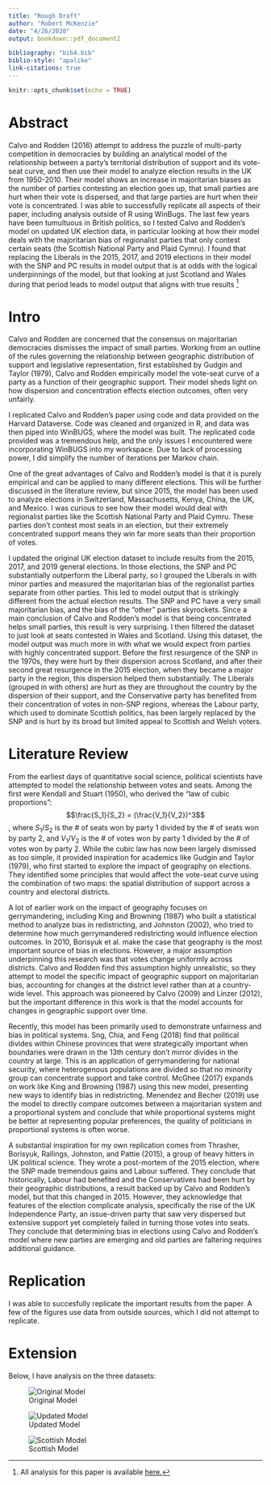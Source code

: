 ```yaml
---
title: "Rough Draft"
author: "Robert McKenzie"
date: "4/26/2020"
output: bookdown::pdf_document2

bibliography: "bib4.bib"
biblio-style: "apalike"
link-citations: true
---
```


```r
knitr::opts_chunk$set(echo = TRUE)
```


# Abstract

  Calvo and Rodden (2016) attempt to address the puzzle of multi-party competition in democracies by building an analytical model of the relationship between a party's territorial distribution of support and its vote-seat curve, and then use their model to analyze election results in the UK from 1950-2010. Their model shows an increase in majoritarian biases as the number of parties contesting an election goes up, that small parties are hurt when their vote is dispersed, and that large parties are hurt when their vote is concentrated. I was able to successfully replicate all aspects of their paper, including analysis outside of R using WinBugs. The last few years have been tumultuous in British politics, so I tested Calvo and Rodden's model on updated UK election data, in particular looking at how their model deals with the majoritarian bias of regionalist parties that only contest certain seats (the Scottish National Party and Plaid Cymru). I found that replacing the Liberals in the 2015, 2017, and 2019 elections in their model with the SNP and PC results in model output that is at odds with the logical underpinnings of the model, but that looking at just Scotland and Wales during that period leads to model output that aligns with true results ^[All analysis for this paper is available [here.](https://github.com/rmckenzie11/Replication_1006)]

# Intro
  Calvo and Rodden are concerned that the consensus on majoritarian democracies dismisses the impact of small parties.  Working from an outline of the rules governing the relationship between geographic distribution of support and legislative representation, first established by Gudgin and Taylor (1979), Calvo and Rodden empirically model the vote-seat curve of a party as a function of their geographic support. Their model sheds light on how dispersion and concentration effects election outcomes, often very unfairly.  

  I replicated Calvo and Rodden’s paper using code and data provided on the Harvard Dataverse. Code was cleaned and organized in R, and data was then piped into WinBUGS, where the model was built. The replicated code provided was a tremendous help, and the only issues I encountered were incorporating WinBUGS into my workspace. Due to lack of processing power, I did simplify the number of iterations per Markov chain.  

  One of the great advantages of Calvo and Rodden’s model is that it is purely empirical and can be applied to many different elections. This will be further discussed in the literature review, but since 2015, the model has been used to analyze elections in Switzerland, Massachusetts, Kenya, China, the UK, and Mexico. I was curious to see how their model would deal with regionalist parties like the Scottish National Party and Plaid Cymru. These parties don’t contest most seats in an election, but their extremely concentrated support means they win far more seats than their proportion of votes.  

  I updated the original UK election dataset to include results from the 2015, 2017, and 2019 general elections. In those elections, the SNP and PC substantially outperform the Liberal party, so I grouped the Liberals in with minor parties and measured the majoritarian bias of the regionalist parties separate from other parties. This led to model output that is strikingly different from the actual election results. The SNP and PC have a very small majoritarian bias, and the bias of the “other” parties skyrockets. Since a main conclusion of Calvo and Rodden’s model is that being concentrated helps small parties, this result is very surprising.
I then filtered the dataset to just look at seats contested in Wales and Scotland. Using this dataset, the model output was much more in with what we would expect from parties with highly concentrated support. Before the first resurgence of the SNP in the 1970s, they were hurt by their dispersion across Scotland, and after their second great resurgence in the 2015 election, when they became a major party in the region, this dispersion helped them substantially. The Liberals (grouped in with others) are hurt as they are throughout the country by the dispersion of their support, and the Conservative party has benefited from their concentration of votes in non-SNP regions, whereas the Labour party, which used to dominate Scottish politics, has been largely replaced by the SNP and is hurt by its broad but limited appeal to Scottish and Welsh voters. 

# Literature Review

  From the earliest days of quantitative social science, political scientists have attempted to model the relationship between votes and seats. Among the first were Kendall and Stuart (1950), who derived the "law of cubic proportions":
$$\frac{S_1}{S_2} = (\frac{V_1}{V_2})^3$$, where $S_1/S_2$ is the # of seats won by party 1 divided by the # of seats won by party 2, and $V_1/V_2$ is the # of votes won by party 1 divided by the # of votes won by party 2. While the cubic law has now been largely dismissed as too simple, it provided inspiration for academics like Gudgin and Taylor (1979), who first started to explore the impact of geography on elections. They identified some principles that would affect the vote-seat curve using the combination of two maps: the spatial distribution of support across a country and electoral districts.  

  A lot of earlier work on the impact of geography focuses on gerrymandering, including King and Browning (1987) who built a statistical method to analyze bias in redistricting, and Johnston (2002), who tried to determine how much gerrymandered redistricting would influence election outcomes. In 2010, Borisyuk et al. make the case that geography is the most important source of bias in elections. However, a major assumption underpinning this research was that votes change uniformly across districts. Calvo and Rodden find this assumption highly unrealistic, so they attempt to model the specific impact of geographic support on majoritarian bias, accounting for changes at the district level rather than at a country-wide level. This approach was pioneered by Calvo (2009) and Linzer (2012), but the important difference in this work is that the model accounts for changes in geographic support over time.  
  
  Recently, this model has been primarily used to demonstrate unfairness and bias in political systems. Sng, Chia, and Feng (2018) find that political divides within Chinese provinces that were strategically important when boundaries were drawn in the 13th century don’t mirror divides in the country at large. This is an application of gerrymandering for national security, where heterogenous populations are divided so that no minority group can concentrate support and take control. 
McGhee (2017) expands on work like King and Browning (1987) using this new model, presenting new ways to identify bias in redistricting. Menendez and Becher (2019) use the model to directly compare outcomes between a majoritarian system and a proportional system and conclude that while proportional systems might be better at representing popular preferences, the quality of politicians in proportional systems is often worse.  

  A substantial inspiration for my own replication comes from Thrasher, Borisyuk, Rallings, Johnston, and Pattie (2015), a group of heavy hitters in UK political science. They wrote a post-mortem of the 2015 election, where the SNP made tremendous gains and Labour suffered. They conclude that historically, Labour had benefited and the Conservatives had been hurt by their geographic distributions, a result backed up by Calvo and Rodden’s model, but that this changed in 2015. However, they acknowledge that features of the election complicate analysis, specifically the rise of the UK Independence Party, an issue-driven party that saw very dispersed but extensive support yet completely failed in turning those votes into seats. They conclude that determining bias in elections using Calvo and Rodden’s model where new parties are emerging and old parties are faltering requires additional guidance. 

# Replication

I was able to succesfully replicate the important results from the paper. A few of the figures use data from outside sources, which I did not attempt to replicate. 

# Extension

Below, I have analysis on the three datasets:

![Original Model](gini_plot_orig.png)

![Updated Model](gini_plot_ext.png)

![Scottish Model](gini_scot_ext.png)


